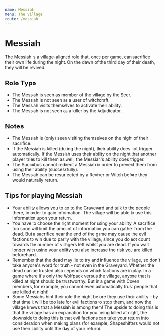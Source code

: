 ```yaml
---
name: Messiah
menu: The Village
route: /messiah
---
```


# Messiah

The Messiah is a village-aligned role that, once per game, can sacrifice their own life during the night. On the dawn of the third day of their death, they will be revived.

## Role Type

- The Messiah is seen as member of the village by the Seer.
- The Messiah is not seen as a user of witchcraft.
- The Messiah visits themselves to activate their ability.
- The Messiah is not seen as a killer by the Adjudicator.

## Notes

- The Messiah is (only) seen visiting themselves on the night of their sacrifice.
- If the Messiah is killed (during the night), their ability does not trigger automatically. If the Messiah uses their ability on the night that another player tries to kill them as well, the Messiah's ability does trigger.
- The Succubus cannot redirect a Messiah in order to prevent them from using their ability (successfully).
- The Messiah can be resurrected by a Reviver or Witch before they would naturally return.

## Tips for playing Messiah

- Your ability allows you to go to the Graveyard and talk to the people there, in order to gain information. The village will be able to use this information upon your return.
- You have to choose the right moment for using your ability. A sacrifice too soon will limit the amount of information you can gather from the dead. But a sacrifice near the end of the game may cause the evil factions to win due to parity with the village, since you do not count towards the number of villagers left whilst you are dead. If you wait longer with using your ability you also increase the risk you are killed beforehand.
- Remember that the dead may lie to try and influence the village, so don't take anyone's word for truth - not even in the Graveyard. Whether the dead can be trusted also depends on which factions are in play. In a game where it's only the Wolfpack versus the village, anyone that is killed at night should be trustworthy. But in a game with Coven members, for example, you cannot even automatically trust people that are killed at night!
- Some Messiahs hint their role the night before they use their ability - by that time it will be too late for evil factions to stop them, and now the village knows that a Messiah is among them! The upside to doing this is that the village has an explanation for you being killed at night, the downside to doing this is that evil factions can take your return into consideration when making plans (for example, Shapeshifters would not use their ability until the day of your return).
